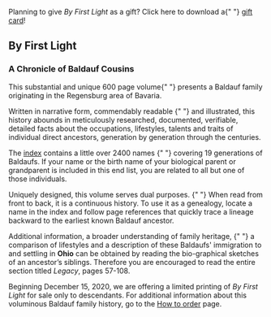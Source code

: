 
<div className="side-content">

<ByFirstLightCover />

<p className="giftCard">
  Planning to give <em>By First Light</em> as a gift? Click here to download a{" "}
  <a href="/assets/BFL-gift-card.pdf">gift card</a>!
</p>

</div>

<div className="book-description by-first-light">

<h2 className="book-title">By First Light</h2>
<h3 className="book-subtitle">A Chronicle of Baldauf Cousins</h3>

<p>
  <span className="lead-in">This substantial and unique 600 page volume</span>{" "}
  presents a Baldauf family originating in the Regensburg area of Bavaria.
</p>

<p>
  <span className="lead-in">
    Written in narrative form, commendably readable
  </span>{" "}
  and illustrated, this history abounds in meticulously researched, documented,
  verifiable, detailed facts about the occupations, lifestyles, talents and
  traits of individual direct ancestors, generation by generation through the
  centuries.
</p>
<p>
  <span className="lead-in">
    The <a href="/by-first-light/names">index</a> contains a little over 2400
    names
  </span>{" "}
  covering 19 generations of Baldaufs. If your name or the birth name of your
  biological parent or grandparent is included in this end list, you are related
  to all but one of those individuals.
</p>
<p>
  <span className="lead-in">
    Uniquely designed, this volume serves dual purposes.
  </span>{" "}
  When read from front to back, it is a continuous history. To use it as a
  genealogy, locate a name in the index and follow page references that quickly
  trace a lineage backward to the earliest known Baldauf ancestor.
</p>
<p>
  <span className="lead-in">
    Additional information, a broader understanding of family heritage,
  </span>{" "}
  a comparison of lifestyles and a description of these Baldaufs' immigration to
  and settling in <b>Ohio</b> can be obtained by reading the bio-graphical
  sketches of an ancestor’s siblings. Therefore you are encouraged to read the
  entire section titled <i>Legacy</i>, pages 57-108.
</p>

Beginning December 15, 2020, we are offering a limited printing of _By First Light_
for sale only to descendants. For additional information about this voluminous Baldauf
family history, go to the [How to order](/how-to-order) page.

</div>

